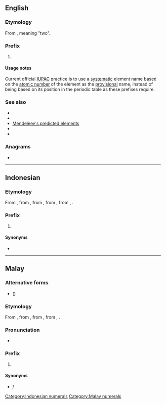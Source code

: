 {{also|dwi|DWI|D.W.I.}}
==English==

===Etymology===
From {{etyl|sa|en}}, meaning "two".

===Prefix===
{{head|en|prefixes}}

# {{lb|en|chemistry|dated}} {{n-g|A [[designation]] prefix for undiscovered [[chemical]] [[element]]s lying two periods under a known element in the [[periodic table]]. (For example, [[rhenium]] was called [[dwi-manganese]] before its discovery in 1925.)}}

====Usage notes====
Current official [[IUPAC]] practice is to use a [[systematic]] element name based on the [[atomic number]] of the element as the [[provisional]] name, instead of being based on its position in the periodic table as these prefixes require.

===See also===
* {{l|en|eka-}}
* {{l|en|tri-}}
* [[w:Mendeleev's predicted elements|Mendeleev's predicted elements]]
* {{l|en|di-}}
* {{l|en|bi-}}

===Anagrams===
* {{anagrams|en|a=diw|IWD|WDI|wid}}

----

==Indonesian==
{{cardinalbox|id|1|2|3|satu|tiga}}

===Etymology===
From {{etyl|ms|id}} {{m|ms|dwi-}}, from {{m|ms|dwi}}, from {{etyl|sa|id}} {{m|sa|द्वि}}, from {{m|sa|द्व|tr=dvá}}, from {{etyl|ine-pro|id}} {{m|ine-pro|*dwó}}, {{m|ine-pro|*dwóh₁}}.

===Prefix===
{{head|id|prefix}}

# {{cln|id|cardinal numbers}} {{l|en|bi-}}

====Synonyms====
* {{l|id|dua}}

[[Category:Indonesian numerals]]

----

==Malay==
{{cardinalbox|ms|1|2|3|satu|tiga}}

===Alternative forms===
* {{l|ms|دوي|sc=Arab}} ({{l|ms|دوي-|sc=Arab}})

===Etymology===
From {{m|ms|dwi}}, from {{etyl|sa|ms}} {{m|sa|द्वि}}, from {{m|sa|द्व|tr=dvá}}, from {{etyl|ine-pro|ms}} {{m|ine-pro|*dwó}}, {{m|ine-pro|*dwóh₁}}.

===Pronunciation===
* {{IPA|ms|/dui/}}

===Prefix===
{{head|ms|prefix|Jawi spelling|دوي-}}

# {{cln|ms|cardinal numbers}} {{l|en|bi-}}

====Synonyms====
* {{l|ms|dua}} / {{l|ms|دوا|sc=Arab}}

[[Category:Malay numerals]]